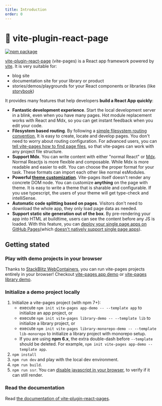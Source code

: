 ```yaml
---
title: Introduction
order: 0
---
```


# 📘 vite-plugin-react-page

<p>
  <a
    href="https://www.npmjs.com/package/vite-plugin-react-pages"
    target="_blank"
    rel="noopener"
  >
    <img
      src="https://img.shields.io/npm/v/vite-plugin-react-pages.svg"
      alt="npm package"
    />
  </a>
</p>

[vite-plugin-react-page](https://github.com/vitejs/vite-plugin-react-pages) (vite-pages) is a React app framework powered by [vite](https://github.com/vitejs/vite). It is very suitable for:

- blog site
- documentation site for your library or product
- stories/demos/playgrounds for your React components or libraries (like [storybook](https://storybook.js.org/))

It provides many features that help developers **build a React App quickly**:

- **Fantastic development experience**. Start the local development server in a blink, even when you have many pages. Hot module replacement works with React and Mdx, so you can get instant feedback when you edit your code.
- **Filesystem based routing**. By following a [simple filesystem routing convention](/fs-routing), It is easy to create, locate and develop pages. You don't need to worry about routing configuration. For advanced users, you can [tell vite-pages how to find page files](/advanced-fs-routing), so that vite-pages can work with any project file structure.
- **Support Mdx**. You can write content with either "normal React" or [Mdx](https://mdxjs.com/). Normal Reactjs is more flexible and composable. While Mdx is more readable and easier to edit. You can choose the proper format for your task. These formats can import each other like normal esModules.
- **Powerful [theme customization](/theme)**. Vite-pages itself doesn't render any concrete DOM node. You can customize **anything** on the page with theme. It is easy to write a theme that is sharable and configurable. If you use typescript, the users of your theme will get type-check and intelliSense.
- **Automatic code splitting based on pages**. Visitors don't need to download the whole app, they only load page data as needed.
- **Support static site generation out of the box**. By pre-rendering your app into HTML at buildtime, users can see the content before any JS is loaded. With this feature, you can [deploy your single page apps on GitHub Pages](https://github.com/vitejs/vite-plugin-react-pages/tree/main/doc-site)(which [doesn't natively support single page apps](https://www.google.com/search?q=github+pages+single+page+apps&oq=github+pages+single+page+apps)).

## Getting stated

### Play with demo projects in your browser

Thanks to [StackBlitz WebContainers](https://blog.stackblitz.com/posts/introducing-webcontainers/), you can run vite-pages projects entirely in your browser! Checkout [vite-pages app demo](https://stackblitz.com/fork/github/vitejs/vite-plugin-react-pages/tree/main/packages/create-project/template-app?file=README.md&terminal=dev) or [vite-pages library demo](https://stackblitz.com/fork/github/vitejs/vite-plugin-react-pages/tree/main/packages/create-project/template-lib?file=README.md&terminal=dev).

### Initialize a demo project locally

1. Initialize a vite-pages project (with npm 7+):
   - execute `npm init vite-pages app-demo -- --template app` to initialize an app project, or
   - execute `npm init vite-pages library-demo -- --template lib` to initialize a library project, or
   - execute `npm init vite-pages library-monorepo-demo -- --template lib-monorepo` to initialize a library project with monorepo setup.
   - If you are using **npm 6.x**, the extra double-dash before `--template` should be deleted. For example, `npm init vite-pages app-demo --template app`.
2. `npm install`
3. `npm run dev` and play with the local dev environment.
4. `npm run build`.
5. `npm run ssr`. You can [disable javascript in your browser](https://developers.google.com/web/tools/chrome-devtools/javascript/disable), to verify if it can still render.

### Read the documentation

Read [the documentation of vite-plugin-react-pages](https://vitejs.github.io/vite-plugin-react-pages/).
